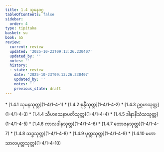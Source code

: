 ```yaml
---
title: 1.4 သုမနဝဂ္ဂ
tableOfContents: false
sidebar:
  order: 4
type: tipitaka
basket: su
book: a5
review:
  current: review
  updated: '2025-10-23T09:13:26.230407'
  updated_by: ''
  notes: ''
  history:
  - state: review
    date: '2025-10-23T09:13:26.230407'
    updated_by: ''
    notes: ''
    previous_state: draft
---
```



<ReviewStatus review={frontmatter.review} showDetails={true} />

<HypothesisAnnotation frontmatter={frontmatter} />

<DynamicBreadcrumb />



<TableOfContents book="a5" section="1.4">
* [1.4.1 သုမနသုတ္တ](1-4/1-4-1)
* [1.4.2 စုန္ဒီသုတ္တ](1-4/1-4-2)
* [1.4.3 ဥဂ္ဂဟသုတ္တ](1-4/1-4-3)
* [1.4.4 သီဟသေနာပတိသုတ္တ](1-4/1-4-4)
* [1.4.5 ဒါနာနိသံသသုတ္တ](1-4/1-4-5)
* [1.4.6 ကာလဒါနသုတ္တ](1-4/1-4-6)
* [1.4.7 ဘောဇနသုတ္တ](1-4/1-4-7)
* [1.4.8 သဒ္ဓသုတ္တ](1-4/1-4-8)
* [1.4.9 ပုတ္တသုတ္တ](1-4/1-4-9)
* [1.4.10 မဟာသာလပုတ္တသုတ္တ](1-4/1-4-10)
</TableOfContents>